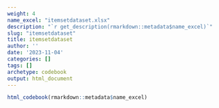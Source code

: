 ```yaml
---
weight: 4
name_excel: "itemsetdataset.xlsx"
description: "`r get_description(rmarkdown::metadata$name_excel)`"
slug: "itemsetdataset"
title: itemsetdataset
author: ''
date: '2023-11-04'
categories: []
tags: []
archetype: codebook
output: html_document
---
```


```r
html_codebook(rmarkdown::metadata$name_excel)
```

